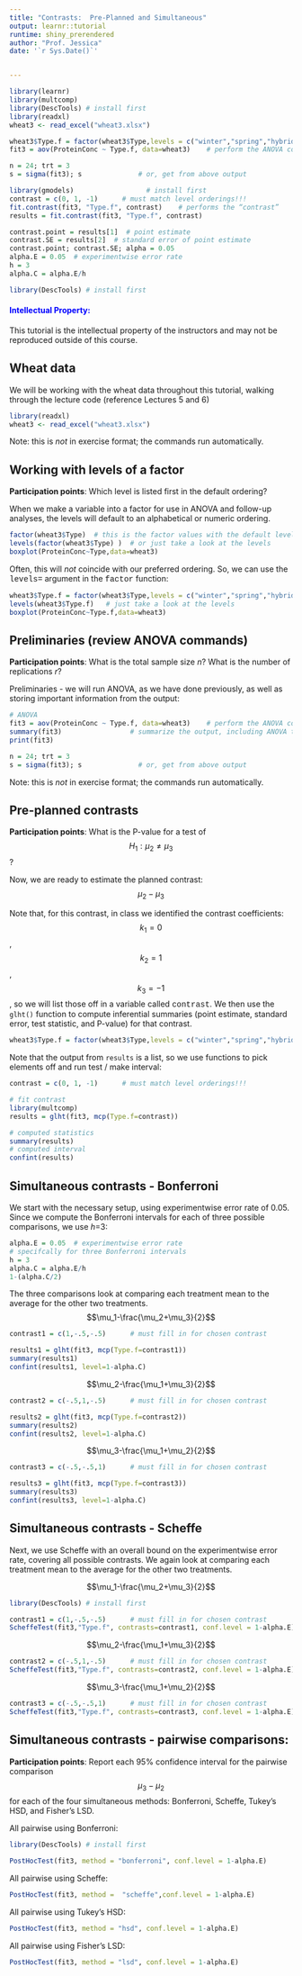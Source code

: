 ```yaml
---
title: "Contrasts:  Pre-Planned and Simultaneous"
output: learnr::tutorial
runtime: shiny_prerendered
author: "Prof. Jessica"
date: '`r Sys.Date()`'


---
```


```r
library(learnr)
library(multcomp)
library(DescTools) # install first
library(readxl)
wheat3 <- read_excel("wheat3.xlsx")

wheat3$Type.f = factor(wheat3$Type,levels = c("winter","spring","hybrid")) 
fit3 = aov(ProteinConc ~ Type.f, data=wheat3)	 # perform the ANOVA computations and store

n = 24; trt = 3
s = sigma(fit3); s              # or, get from above output

library(gmodels)                  # install first
contrast = c(0, 1, -1)      # must match level orderings!!!
fit.contrast(fit3, "Type.f", contrast)    # performs the “contrast”
results = fit.contrast(fit3, "Type.f", contrast) 

contrast.point = results[1]  # point estimate
contrast.SE = results[2]  # standard error of point estimate
contrast.point; contrast.SE; alpha = 0.05
alpha.E = 0.05  # experimentwise error rate
h = 3
alpha.C = alpha.E/h

library(DescTools) # install first
```

#### <span style="color:Blue">**Intellectual Property:**</span>  
This tutorial is the intellectual property of the instructors and may not be reproduced outside of this course.


## Wheat data
We will be working with the wheat data throughout this tutorial, walking through the lecture code (reference Lectures 5 and 6)

```r
library(readxl)
wheat3 <- read_excel("wheat3.xlsx")
```
Note:  this is *not* in exercise format; the commands run automatically.

## Working with levels of a factor 

**Participation points**:  Which level is listed first in the default ordering?

When we make a variable into a factor for use in ANOVA and follow-up analyses, the levels will default to an alphabetical or numeric ordering.  
```r
factor(wheat3$Type)  # this is the factor values with the default levels
levels(factor(wheat3$Type) )  # or just take a look at the levels
boxplot(ProteinConc~Type,data=wheat3)
```

Often, this will *not* coincide with our preferred ordering.  So, we can use the <font face="Courier">levels=</font> argument in the <font face="Courier">factor</font> function:

   
```r
wheat3$Type.f = factor(wheat3$Type,levels = c("winter","spring","hybrid"))  # specify level ordering
levels(wheat3$Type.f)   # just take a look at the levels
boxplot(ProteinConc~Type.f,data=wheat3)
```

## Preliminaries (review ANOVA commands)

**Participation points**:  What is the total sample size *n*?  What is the number of replications *r*?

Preliminaries - we will run ANOVA, as we have done previously, as well as storing important information from the output:


```r
# ANOVA
fit3 = aov(ProteinConc ~ Type.f, data=wheat3)	 # perform the ANOVA computations and store
summary(fit3)	              # summarize the output, including ANOVA table
print(fit3)

n = 24; trt = 3
s = sigma(fit3); s              # or, get from above output
```
Note:  this is *not* in exercise format; the commands run automatically.

## Pre-planned contrasts

**Participation points**:  What is the P-value for a test of $$H_1:  \mu_2 \ne \mu_3$$?

Now, we are ready to estimate the planned contrast:  $$\mu_2-\mu_3$$

Note that, for this contrast, in class we identified the contrast coefficients:  $$k_1 = 0$$, $$k_2 = 1$$, $$k_3 = -1$$, so we will list those off in a variable called <font face="Courier">contrast</font>.  We then use the ``glht()`` function to compute inferential summaries (point estimate, standard error, test statistic, and P-value) for that contrast.



```r
wheat3$Type.f = factor(wheat3$Type,levels = c("winter","spring","hybrid")) 
```

Note that the output from ``results`` is a list, so we use functions to pick elements off and run test / make interval:
```r
contrast = c(0, 1, -1)      # must match level orderings!!!

# fit contrast
library(multcomp)
results = glht(fit3, mcp(Type.f=contrast))

# computed statistics
summary(results)
# computed interval
confint(results)
```







## Simultaneous contrasts - Bonferroni 

We start with the necessary setup, using experimentwise error rate of 0.05.  Since we compute the Bonferroni intervals for each of three possible comparisons, we use *h*=3:  
```r
alpha.E = 0.05  # experimentwise error rate
# specifcally for three Bonferroni intervals
h = 3
alpha.C = alpha.E/h
1-(alpha.C/2)
```

The three comparisons look at comparing each treatment mean to the average for the other two treatments. 
$$\mu_1-\frac{\mu_2+\mu_3}{2}$$

```r
contrast1 = c(1,-.5,-.5)      # must fill in for chosen contrast

results1 = glht(fit3, mcp(Type.f=contrast1))
summary(results1)
confint(results1, level=1-alpha.C)
```

$$\mu_2-\frac{\mu_1+\mu_3}{2}$$

```r
contrast2 = c(-.5,1,-.5)      # must fill in for chosen contrast

results2 = glht(fit3, mcp(Type.f=contrast2))
summary(results2)
confint(results2, level=1-alpha.C)
```

$$\mu_3-\frac{\mu_1+\mu_2}{2}$$

```r
contrast3 = c(-.5,-.5,1)      # must fill in for chosen contrast

results3 = glht(fit3, mcp(Type.f=contrast3))
summary(results3)
confint(results3, level=1-alpha.C)
```


## Simultaneous contrasts - Scheffe 

Next, we use Scheffe with an overall bound on the experimentwise error rate, covering all possible contrasts.  We again look at comparing each treatment mean to the average for the other two treatments. 


$$\mu_1-\frac{\mu_2+\mu_3}{2}$$

```r
library(DescTools) # install first

contrast1 = c(1,-.5,-.5)      # must fill in for chosen contrast
ScheffeTest(fit3,"Type.f", contrasts=contrast1, conf.level = 1-alpha.E)
```

$$\mu_2-\frac{\mu_1+\mu_3}{2}$$

```r
contrast2 = c(-.5,1,-.5)      # must fill in for chosen contrast
ScheffeTest(fit3,"Type.f", contrasts=contrast2, conf.level = 1-alpha.E)
```

$$\mu_3-\frac{\mu_1+\mu_2}{2}$$

```r
contrast3 = c(-.5,-.5,1)      # must fill in for chosen contrast
ScheffeTest(fit3,"Type.f", contrasts=contrast3, conf.level = 1-alpha.E)
```

## Simultaneous contrasts - pairwise comparisons:

**Participation points**:  Report each 95% confidence interval for the pairwise comparison $$\mu_3-\mu_2$$ for each of the four simultaneous methods:  Bonferroni, Scheffe, Tukey's HSD, and Fisher's LSD.

All pairwise using Bonferroni:
```r
library(DescTools) # install first

PostHocTest(fit3, method = "bonferroni", conf.level = 1-alpha.E)
```

All pairwise using Scheffe:
```r
PostHocTest(fit3, method =  "scheffe",conf.level = 1-alpha.E)
```

All pairwise using Tukey's HSD:
```r
PostHocTest(fit3, method = "hsd", conf.level = 1-alpha.E)
```

All pairwise using Fisher's LSD:
```r
PostHocTest(fit3, method = "lsd", conf.level = 1-alpha.E)
```

